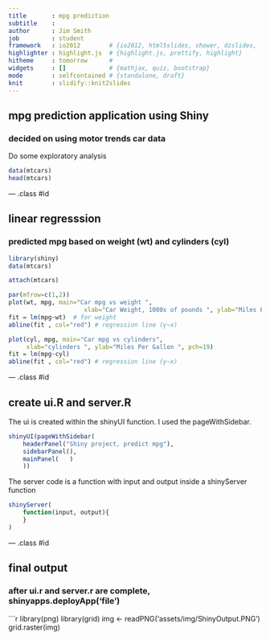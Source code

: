 ```yaml
---
title       : mpg prediction 
subtitle    : 
author      : Jim Smith
job         : student
framework   : io2012        # {io2012, html5slides, shower, dzslides, ...}
highlighter : highlight.js  # {highlight.js, prettify, highlight}
hitheme     : tomorrow      # 
widgets     : []            # {mathjax, quiz, bootstrap}
mode        : selfcontained # {standalone, draft}
knit        : slidify::knit2slides
---
```



## mpg prediction application using Shiny

### decided on using motor trends car data
Do some exploratory analysis

```r
data(mtcars)
head(mtcars)
```

--- .class #id

## linear regresssion 

### predicted mpg based on weight (wt) and cylinders (cyl)

```r
library(shiny)
data(mtcars)
```
```r
attach(mtcars)
```
```r
par(mfrow=c(1,2))
plot(wt, mpg, main="Car mpg vs weight ", 
                     xlab="Car Weight, 1000s of pounds ", ylab="Miles Per Gallon ", pch=19)
fit = lm(mpg~wt)  # for weight
abline(fit , col="red") # regression line (y~x)

plot(cyl, mpg, main="Car mpg vs cylinders", 
     xlab="cylinders ", ylab="Miles Per Gallon ", pch=19)
fit = lm(mpg~cyl)
abline(fit , col="red") # regression line (y~x) 
```

--- .class #id

## create ui.R and server.R
The ui is created within the shinyUI function. I used the pageWithSidebar.
```r
shinyUI(pageWithSidebar(
    headerPanel("Shiny project, predict mpg"),
    sidebarPanel(),
    mainPanel(   )
    ))

```
The server code is a function with input and output inside a shinyServer function
```r
shinyServer(
    function(input, output){
    }
)
```

--- .class #id

## final output
### after ui.r and server.r are complete, shinyapps.deployApp('file')

```r
library(png)
library(grid)
img <- readPNG('assets/img/ShinyOutput.PNG')
 grid.raster(img)

